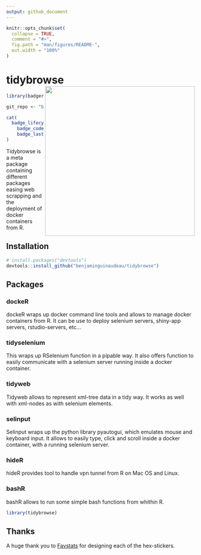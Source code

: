 ```yaml
---
output: github_document
---
```


<!-- README.md is generated from README.Rmd. Please edit that file -->

```r
knitr::opts_chunk$set(
  collapse = TRUE,
  comment = "#>",
  fig.path = "man/figures/README-",
  out.width = "100%"
)
```



# tidybrowse <img src="man/figures/tidybrowse_logo.jpeg" width="400px" align="right" />


```r

library(badger)

git_repo <- "benjaminguinaudeau/tidybrowse"

cat(
  badge_lifecycle(),
	badge_code_size(git_repo),
	badge_last_commit(git_repo)
)
```



Tidybrowse is a meta package containing different packages easing web scrapping and the deployment of docker containers from R. 

## Installation

``` r
# install.packages("devtools")
devtools::install_github("benjaminguinaudeau/tidybrowse")
```

## Packages

### dockeR

dockeR wraps up docker command line tools and allows to manage docker containers from R. It can be use to deploy selenium servers, shiny-app servers, rstudio-servers, etc...

### tidyselenium

This wraps up RSelenium function in a pipable way. It also offers function to easily communicate with a selenium server running inside a docker container. 

### tidyweb

Tidyweb allows to represent xml-tree data in a tidy way. It works as well with xml-nodes as with selenium elements. 

### selinput

Selinput wraps up the python library pyautogui, which emulates mouse and keyboard input. It allows to easily type, click and scroll inside a docker container, with a running selenium server. 

### hideR

hideR provides tool to handle vpn tunnel from R on Mac OS and Linux.

### bashR

bashR allows to run some simple bash functions from whithin R.

```r
library(tidybrowse)
```


## Thanks

A huge thank you to [Favstats](https://github.com/favstats) for designing each of the hex-stickers. 
